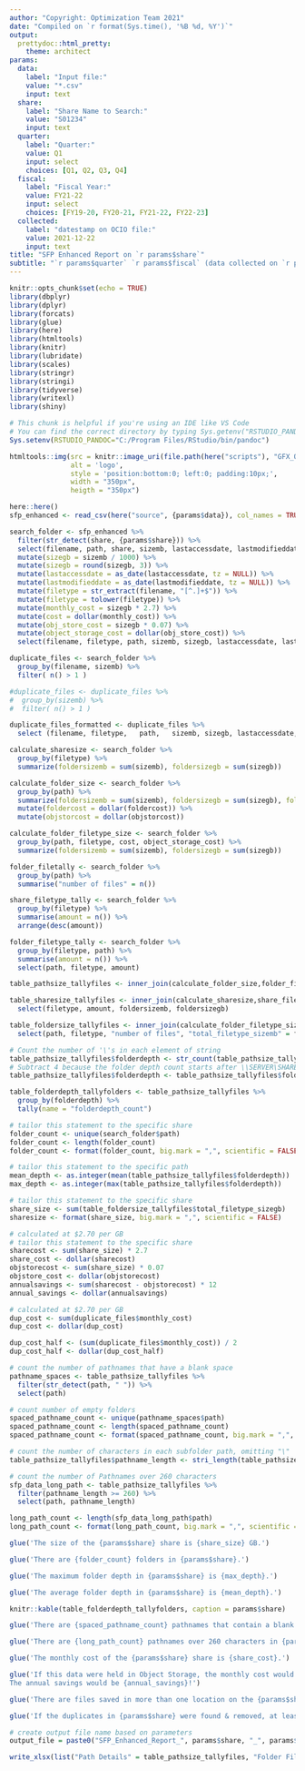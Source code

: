 ---
author: "Copyright: Optimization Team 2021"
date: "Compiled on `r format(Sys.time(), '%B %d, %Y')`"
output: 
  prettydoc::html_pretty:
    theme: architect
params:
  data:
    label: "Input file:"
    value: "*.csv"
    input: text
  share:
    label: "Share Name to Search:"
    value: "S01234"
    input: text
  quarter:
    label: "Quarter:"
    value: Q1
    input: select
    choices: [Q1, Q2, Q3, Q4]
  fiscal:
    label: "Fiscal Year:"
    value: FY21-22
    input: select
    choices: [FY19-20, FY20-21, FY21-22, FY22-23]
  collected:
    label: "datestamp on OCIO file:"
    value: 2021-12-22
    input: text
title: "SFP Enhanced Report on `r params$share`" 
subtitle: "`r params$quarter` `r params$fiscal` (data collected on `r params$collected`)"
---

```{r setup, include=FALSE}
knitr::opts_chunk$set(echo = TRUE)
library(dbplyr)
library(dplyr)
library(forcats)
library(glue)
library(here)
library(htmltools)
library(knitr)
library(lubridate)
library(scales)
library(stringr)
library(stringi)
library(tidyverse)
library(writexl)
library(shiny)
```

```{r set system environment, include = FALSE}
# This chunk is helpful if you're using an IDE like VS Code
# You can find the correct directory by typing Sys.getenv("RSTUDIO_PANDOC")
Sys.setenv(RSTUDIO_PANDOC="C:/Program Files/RStudio/bin/pandoc")
```

```{r apply team logo, echo=FALSE}
htmltools::img(src = knitr::image_uri(file.path(here("scripts"), "GFX_OptimizationLogo-Icon_v2.png")), 
               alt = 'logo', 
               style = 'position:bottom:0; left:0; padding:10px;',
               width = "350px",
               heigth = "350px")
```

```{r load data, include = FALSE}
here::here()
sfp_enhanced <- read_csv(here("source", {params$data}), col_names = TRUE)
```

```{r folder search, include = FALSE}
search_folder <- sfp_enhanced %>%
  filter(str_detect(share, {params$share})) %>%
  select(filename, path, share, sizemb, lastaccessdate, lastmodifieddate) %>%
  mutate(sizegb = sizemb / 1000) %>% 
  mutate(sizegb = round(sizegb, 3)) %>% 
  mutate(lastaccessdate = as_date(lastaccessdate, tz = NULL)) %>% 
  mutate(lastmodifieddate = as_date(lastmodifieddate, tz = NULL)) %>%
  mutate(filetype = str_extract(filename, "[^.]+$")) %>%
  mutate(filetype = tolower(filetype)) %>% 
  mutate(monthly_cost = sizegb * 2.7) %>% 
  mutate(cost = dollar(monthly_cost)) %>% 
  mutate(obj_store_cost = sizegb * 0.07) %>% 
  mutate(object_storage_cost = dollar(obj_store_cost)) %>% 
  select(filename, filetype, path, sizemb, sizegb, lastaccessdate, lastmodifieddate, monthly_cost, cost, obj_store_cost, object_storage_cost)
```

```{r find duplicate files, include = FALSE}
duplicate_files <- search_folder %>% 
  group_by(filename, sizemb) %>% 
  filter( n() > 1 )

#duplicate_files <- duplicate_files %>% 
#  group_by(sizemb) %>% 
#  filter( n() > 1 ) 

duplicate_files_formatted <- duplicate_files %>% 
  select (filename,	filetype,	path,	sizemb,	sizegb,	lastaccessdate,	lastmodifieddate, cost)
```

```{r calculate share size, include = FALSE}
calculate_sharesize <- search_folder %>%
  group_by(filetype) %>% 
  summarize(foldersizemb = sum(sizemb), foldersizegb = sum(sizegb))
```

```{r calculate folder size, include = FALSE}
calculate_folder_size <- search_folder %>%
  group_by(path) %>% 
  summarize(foldersizemb = sum(sizemb), foldersizegb = sum(sizegb), foldercost = sum(monthly_cost), objstorcost = sum(obj_store_cost)) %>% 
  mutate(foldercost = dollar(foldercost)) %>% 
  mutate(objstorcost = dollar(objstorcost))
```

```{r calculate filetype size by folder, include = FALSE}
calculate_folder_filetype_size <- search_folder %>%
  group_by(path, filetype, cost, object_storage_cost) %>% 
  summarize(foldersizemb = sum(sizemb), foldersizegb = sum(sizegb))
```

```{r tally files per folder, include = FALSE}
folder_filetally <- search_folder %>%
  group_by(path) %>% 
  summarise("number of files" = n())
```

```{r tally unique file types in share, include = FALSE}
share_filetype_tally <- search_folder %>% 
  group_by(filetype) %>% 
  summarise(amount = n()) %>% 
  arrange(desc(amount))
```

```{r tally unique file types per folder, include = FALSE}
folder_filetype_tally <- search_folder %>% 
  group_by(filetype, path) %>% 
  summarise(amount = n()) %>% 
  select(path, filetype, amount)
```

```{r create table with folder size & file tally, include = FALSE}
table_pathsize_tallyfiles <- inner_join(calculate_folder_size,folder_filetally, by = "path") 
```

```{r create table with share file type size & tally, include = FALSE}
table_sharesize_tallyfiles <- inner_join(calculate_sharesize,share_filetype_tally,by="filetype") %>% 
  select(filetype, amount, foldersizemb, foldersizegb)
```

```{r create table with folder file type size & file type tally, include = FALSE}
table_foldersize_tallyfiles <- inner_join(calculate_folder_filetype_size,folder_filetally,by="path") %>% 
  select(path, filetype, "number of files", "total_filetype_sizemb" = foldersizemb, "total_filetype_sizegb" = foldersizegb, cost)
```

```{r calculate folder depth, include = FALSE}
# Count the number of '\'s in each element of string
table_pathsize_tallyfiles$folderdepth <- str_count(table_pathsize_tallyfiles$path, "\\\\") 
# Subtract 4 because the folder depth count starts after \\SERVER\SHARE\
table_pathsize_tallyfiles$folderdepth <- table_pathsize_tallyfiles$folderdepth - 4
```

```{r tally folders based on folder depth, include = FALSE}
table_folderdepth_tallyfolders <- table_pathsize_tallyfiles %>%
  group_by(folderdepth) %>% 
  tally(name = "folderdepth_count")
```

```{r folder count, echo = FALSE}
# tailor this statement to the specific share
folder_count <- unique(search_folder$path)
folder_count <- length(folder_count)
folder_count <- format(folder_count, big.mark = ",", scientific = FALSE)
```

```{r average folder depth, echo = FALSE}
# tailor this statement to the specific path
mean_depth <- as.integer(mean(table_pathsize_tallyfiles$folderdepth))
max_depth <- as.integer(max(table_pathsize_tallyfiles$folderdepth))
```

```{r size of entire share in GB, echo = FALSE}
# tailor this statement to the specific share
share_size <- sum(table_foldersize_tallyfiles$total_filetype_sizegb)
sharesize <- format(share_size, big.mark = ",", scientific = FALSE)
```

```{r share cost, echo = FALSE}
# calculated at $2.70 per GB
# tailor this statement to the specific share
sharecost <- sum(share_size) * 2.7
share_cost <- dollar(sharecost)
objstorecost <- sum(share_size) * 0.07
objstore_cost <- dollar(objstorecost)
annualsavings <- sum(sharecost - objstorecost) * 12
annual_savings <- dollar(annualsavings)
```

```{r duplicates cost, echo = FALSE}
# calculated at $2.70 per GB
dup_cost <- sum(duplicate_files$monthly_cost)
dup_cost <- dollar(dup_cost)

dup_cost_half <- (sum(duplicate_files$monthly_cost)) / 2
dup_cost_half <- dollar(dup_cost_half)
```

```{r find paths with spaces, echo=FALSE}
# count the number of pathnames that have a blank space
pathname_spaces <- table_pathsize_tallyfiles %>%
  filter(str_detect(path, " ")) %>%
  select(path)

# count number of empty folders
spaced_pathname_count <- unique(pathname_spaces$path)
spaced_pathname_count <- length(spaced_pathname_count)
spaced_pathname_count <- format(spaced_pathname_count, big.mark = ",", scientific = FALSE) 
```

```{r determine character length of paths, echo=FALSE}
# count the number of characters in each subfolder path, omitting "\"
table_pathsize_tallyfiles$pathname_length <- stri_length(table_pathsize_tallyfiles$path) - stri_count_fixed(table_pathsize_tallyfiles$path, "\\")

# count the number of Pathnames over 260 characters
sfp_data_long_path <- table_pathsize_tallyfiles %>% 
  filter(pathname_length >= 260) %>% 
  select(path, pathname_length)

long_path_count <- length(sfp_data_long_path$path)
long_path_count <- format(long_path_count, big.mark = ",", scientific = FALSE)
```

```{r just the facts, echo = FALSE}
glue('The size of the {params$share} share is {share_size} GB.')

glue('There are {folder_count} folders in {params$share}.')

glue('The maximum folder depth in {params$share} is {max_depth}.')

glue('The average folder depth in {params$share} is {mean_depth}.')

knitr::kable(table_folderdepth_tallyfolders, caption = params$share)

glue('There are {spaced_pathname_count} pathnames that contain a blank space in {params$share}.')

glue('There are {long_path_count} pathnames over 260 characters in {params$share}.')

glue('The monthly cost of the {params$share} share is {share_cost}.')

glue('If this data were held in Object Storage, the monthly cost would be {objstore_cost}. 
The annual savings would be {annual_savings}!')

glue('There are files saved in more than one location on the {params$share} share that total a monthly cost of {dup_cost}.') 

glue('If the duplicates in {params$share} were found & removed, at least half this amount ({dup_cost_half}) could be saved!')
```

```{r dynamic output name, include = FALSE}
# create output file name based on parameters
output_file = paste0("SFP_Enhanced_Report_", params$share, "_", params$quarter, "_", params$fiscal, ".xlsx")
```

```{r write output to Excel file, include = FALSE}
write_xlsx(list("Path Details" = table_pathsize_tallyfiles, "Folder File Type Tally" = table_foldersize_tallyfiles, "Share File Type Tally" = table_sharesize_tallyfiles, "Duplicate Files" = duplicate_files_formatted, "Paths with Spaces" = pathname_spaces, "Long Paths" = sfp_data_long_path), path = here("output", output_file))
```